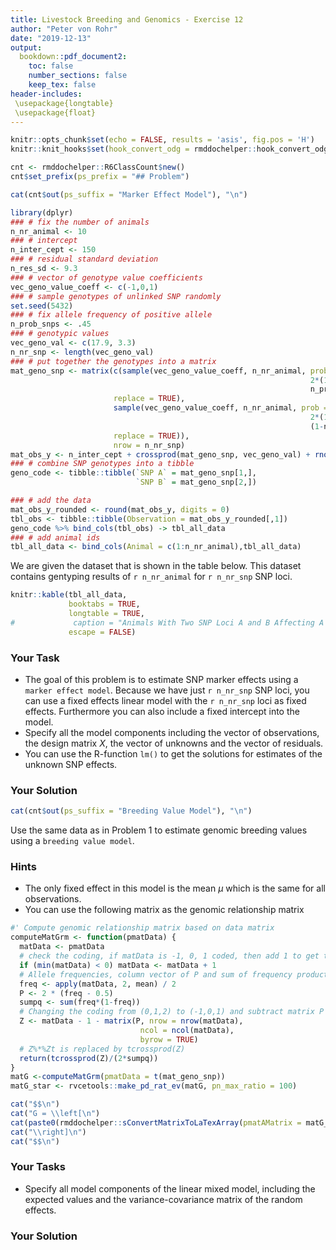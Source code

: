 ```yaml
---
title: Livestock Breeding and Genomics - Exercise 12
author: "Peter von Rohr"
date: "2019-12-13"
output:
  bookdown::pdf_document2:
    toc: false
    number_sections: false
    keep_tex: false
header-includes:
 \usepackage{longtable}
 \usepackage{float}
---
```


```r
knitr::opts_chunk$set(echo = FALSE, results = 'asis', fig.pos = 'H')
knitr::knit_hooks$set(hook_convert_odg = rmddochelper::hook_convert_odg)
```

```r
cnt <- rmddochelper::R6ClassCount$new()
cnt$set_prefix(ps_prefix = "## Problem")
```


```r
cat(cnt$out(ps_suffix = "Marker Effect Model"), "\n")
```

```r
library(dplyr)
### # fix the number of animals
n_nr_animal <- 10
### # intercept
n_inter_cept <- 150
### # residual standard deviation
n_res_sd <- 9.3
### # vector of genotype value coefficients
vec_geno_value_coeff <- c(-1,0,1)
### # sample genotypes of unlinked SNP randomly
set.seed(5432)
### # fix allele frequency of positive allele
n_prob_snps <- .45
### # genotypic values 
vec_geno_val <- c(17.9, 3.3)
n_nr_snp <- length(vec_geno_val)
### # put together the genotypes into a matrix
mat_geno_snp <- matrix(c(sample(vec_geno_value_coeff, n_nr_animal, prob = c((1-n_prob_snps)^2, 
                                                                   2*(1-n_prob_snps)*n_prob_snps, 
                                                                   n_prob_snps^2), 
                       replace = TRUE),
                       sample(vec_geno_value_coeff, n_nr_animal, prob = c(n_prob_snps^2, 
                                                                   2*(1-n_prob_snps)*n_prob_snps, 
                                                                   (1-n_prob_snps)^2), 
                       replace = TRUE)),
                       nrow = n_nr_snp)
mat_obs_y <- n_inter_cept + crossprod(mat_geno_snp, vec_geno_val) + rnorm(n = n_nr_animal, mean = 0, sd = n_res_sd)
### # combine SNP genotypes into a tibble
geno_code <- tibble::tibble(`SNP A` = mat_geno_snp[1,],
                            `SNP B` = mat_geno_snp[2,])

### # add the data
mat_obs_y_rounded <- round(mat_obs_y, digits = 0)
tbl_obs <- tibble::tibble(Observation = mat_obs_y_rounded[,1])
geno_code %>% bind_cols(tbl_obs) -> tbl_all_data
### # add animal ids
tbl_all_data <- bind_cols(Animal = c(1:n_nr_animal),tbl_all_data)
```

We are given the dataset that is shown in the table below. This dataset contains gentyping results of `r n_nr_animal` for `r n_nr_snp` SNP loci.

```r
knitr::kable(tbl_all_data,
             booktabs = TRUE,
             longtable = TRUE,
#             caption = "Animals With Two SNP Loci A and B Affecting A Quantitative Trait",
             escape = FALSE)

```


### Your Task
* The goal of this problem is to estimate SNP marker effects using a `marker effect model`. Because we have just `r n_nr_snp` SNP loci, you can use a fixed effects linear model with the `r n_nr_snp` loci as fixed effects. Furthermore you can also include a fixed intercept into the model.
* Specify all the model components including the vector of observations, the design matrix $X$, the vector of unknowns and the vector of residuals. 
* You can use the R-function `lm()` to get the solutions for estimates of the unknown SNP effects.


### Your Solution

\vspace{3ex}



```r
cat(cnt$out(ps_suffix = "Breeding Value Model"), "\n")
```

Use the same data as in Problem 1 to estimate genomic breeding values using a `breeding value model`.


### Hints
* The only fixed effect in this model is the mean $\mu$ which is the same for all observations.
* You can use the following matrix as the genomic relationship matrix

```r
#' Compute genomic relationship matrix based on data matrix
computeMatGrm <- function(pmatData) {
  matData <- pmatData
  # check the coding, if matData is -1, 0, 1 coded, then add 1 to get to 0, 1, 2 coding
  if (min(matData) < 0) matData <- matData + 1
  # Allele frequencies, column vector of P and sum of frequency products
  freq <- apply(matData, 2, mean) / 2
  P <- 2 * (freq - 0.5)
  sumpq <- sum(freq*(1-freq))
  # Changing the coding from (0,1,2) to (-1,0,1) and subtract matrix P
  Z <- matData - 1 - matrix(P, nrow = nrow(matData), 
                             ncol = ncol(matData), 
                             byrow = TRUE)
  # Z%*%Zt is replaced by tcrossprod(Z)
  return(tcrossprod(Z)/(2*sumpq))
}
matG <-computeMatGrm(pmatData = t(mat_geno_snp))
matG_star <- rvcetools::make_pd_rat_ev(matG, pn_max_ratio = 100)
```

```r
cat("$$\n")
cat("G = \\left[\n")
cat(paste0(rmddochelper::sConvertMatrixToLaTexArray(pmatAMatrix = matG_star, pnDigits = 3), collapse = "\n"), "\n")
cat("\\right]\n")
cat("$$\n")
```

### Your Tasks
* Specify all model components of the linear mixed model, including the expected values and the variance-covariance matrix of the random effects.


### Your Solution
